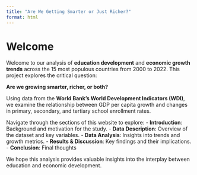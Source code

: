 ```yaml
---
title: "Are We Getting Smarter or Just Richer?"
format: html
---
```


# Welcome

Welcome to our analysis of **education development** and **economic growth trends** across the 15 most populous countries from 2000 to 2022. This project explores the critical question:

**Are we growing smarter, richer, or both?**

Using data from the **World Bank's World Development Indicators (WDI)**, we examine the relationship between GDP per capita growth and changes in primary, secondary, and tertiary school enrollment rates. 

Navigate through the sections of this website to explore:
- **Introduction**: Background and motivation for the study.
- **Data Description**: Overview of the dataset and key variables.
- **Data Analysis**: Insights into trends and growth metrics.
- **Results & Discussion**: Key findings and their implications.
- **Conclusion**: Final thoughts

We hope this analysis provides valuable insights into the interplay between education and economic development.